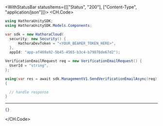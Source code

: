

<WithStatusBar statusItems={[["Status", "200"], ["Content-Type", "application/json"]]}>
  <CH.Code>
  ```csharp SendVerificationEmail.cs
  using HathoraUnitySDK;
using HathoraUnitySDK.Models.Components;

var sdk = new HathoraCloud(
    security: new Security() {
        HathoraDevToken = "<YOUR_BEARER_TOKEN_HERE>",
    },
    appId: "app-af469a92-5b45-4565-b3c4-b79878de67d2");

VerificationEmailRequest req = new VerificationEmailRequest() {
    UserId = "string",
};

using(var res = await sdk.ManagementV1.SendVerificationEmailAsync(req))
{

    // handle response
}
  ```
  ---

  ```json Example Response
  {}
  ```
  </CH.Code>
</WithStatusBar>
